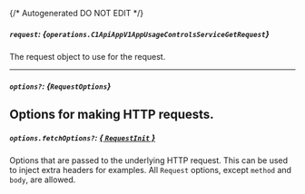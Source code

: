 {/* Autogenerated DO NOT EDIT  */}

##### `request`: *{`operations.C1ApiAppV1AppUsageControlsServiceGetRequest`}*
The request object to use for the request.

<Collapsible openLabel={Labels.showProperties} closeLabel={Labels.hideProperties}>
  <C1ApiAppV1AppUsageControlsServiceGetRequest />
</Collapsible>

---
##### `options?`: *{`RequestOptions`}*
Options for making HTTP requests.
---
##### `options.fetchOptions?`: [*{ `RequestInit` }*](https://developer.mozilla.org/en-US/docs/Web/API/Request/Request#options)
Options that are passed to the underlying HTTP request. This can be used to inject extra headers for examples. All `Request` options, except `method` and `body`, are allowed.

